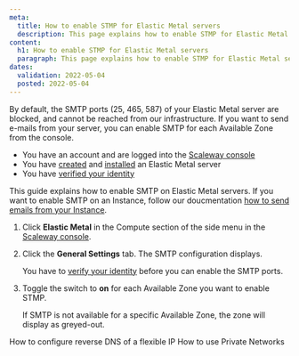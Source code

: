 ```yaml
---
meta:
  title: How to enable STMP for Elastic Metal servers
  description: This page explains how to enable STMP for Elastic Metal servers
content:
  h1: How to enable STMP for Elastic Metal servers
  paragraph: This page explains how to enable STMP for Elastic Metal servers
dates:
  validation: 2022-05-04
  posted: 2022-05-04
---
```


By default, the SMTP ports (25, 465, 587) of your Elastic Metal server are blocked, and cannot be reached from our infrastructure. 
If you want to send e-mails from your server, you can enable SMTP for each Available Zone from the console.

<Message type="requirement">

- You have an account and are logged into the [Scaleway console](https://console.scaleway.com) 
- You have [created](/compute/elastic-metal/how-to/create-server) and [installed](/compute/elastic-metal/how-to/install-server) an Elastic Metal server
- You have [verified your identity](/console/my-account/how-to/verify-identity)

</Message>

<Message type="tip"> 

This guide explains how to enable SMTP on Elastic Metal servers. If you want to enable SMTP on an Instance, follow our doucmentation [how to send emails from your Instance](compute/instances/how-to/send-emails-from-your-instance).

</Message>


1. Click **Elastic Metal** in the Compute section of the side menu in the [Scaleway console](https://console.scaleway.com).

2. Click the **General Settings** tab. The SMTP configuration displays.

    <Message type="important">

    You have to [verify your identity](/console/my-account/how-to/verify-identity) before you can enable the SMTP ports.

    </Message>

3. Toggle the switch to **on** for each Available Zone you want to enable STMP.

    <Lightbox src="scaleway-enable-smtp.webp" alt="" />

    <Message type="note">

    If SMTP is not available for a specific Available Zone, the zone will display as greyed-out. 

    </Message>

<Navigation title="See Also">
  <PreviousButton to="/compute/elastic-metal/how-to/configure-reverse-dns-flexible-ip/">How to configure reverse DNS of a flexible IP</PreviousButton>
  <NextButton to="/compute/elastic-metal/how-to/use-private-networks/">How to use Private Networks</NextButton>
</Navigation>
